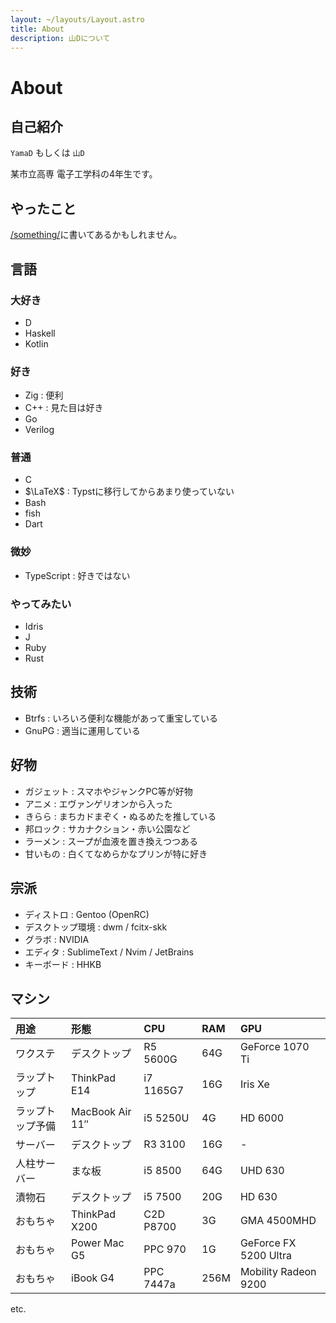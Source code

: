 ```yaml
---
layout: ~/layouts/Layout.astro
title: About
description: 山Dについて
---
```



# About

## 自己紹介

`YamaD` もしくは `山D`

某市立高専 電子工学科の4年生です。

<YO client:idle />

## やったこと

[/something/](/something/)に書いてあるかもしれません。

## 言語

### 大好き

- D
- Haskell
- Kotlin

### 好き

- Zig : 便利
- C++ : 見た目は好き
- Go
- Verilog

### 普通

- C
- $\LaTeX$ : Typstに移行してからあまり使っていない
- Bash
- fish
- Dart

### 微妙

- TypeScript : 好きではない

### やってみたい

- Idris
- J
- Ruby
- Rust

## 技術

- Btrfs : いろいろ便利な機能があって重宝している
- GnuPG : 適当に運用している

## 好物

- ガジェット : スマホやジャンクPC等が好物
- アニメ : エヴァンゲリオンから入った
- きらら : まちカドまぞく・ぬるめたを推している
- 邦ロック : サカナクション・赤い公園など
- ラーメン : スープが血液を置き換えつつある
- 甘いもの : 白くてなめらかなプリンが特に好き

## 宗派

- ディストロ : Gentoo (OpenRC)
- デスクトップ環境 : dwm / fcitx-skk
- グラボ : NVIDIA
- エディタ : SublimeText / Nvim / JetBrains
- キーボード : HHKB

## マシン

| 用途             | 形態                  | CPU       | RAM  | GPU                   |
|:---------------- |:--------------------- |:--------- |:---- |:--------------------- |
| ワクステ         | デスクトップ          | R5 5600G  | 64G  | GeForce 1070 Ti       |
| ラップトップ     | ThinkPad E14          | i7 1165G7 | 16G  | Iris Xe               |
| ラップトップ予備 | MacBook Air 11&Prime; | i5 5250U  | 4G   | HD 6000               |
| サーバー         | デスクトップ          | R3 3100   | 16G  | -                     |
| 人柱サーバー     | まな板                | i5 8500   | 64G  | UHD 630               |
| 漬物石           | デスクトップ          | i5 7500   | 20G  | HD 630                |
| おもちゃ         | ThinkPad X200         | C2D P8700 | 3G   | GMA 4500MHD           |
| おもちゃ         | Power Mac G5          | PPC 970   | 1G   | GeForce FX 5200 Ultra |
| おもちゃ         | iBook G4              | PPC 7447a | 256M | Mobility Radeon 9200  |
etc.
